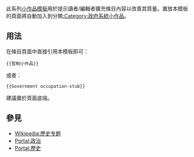 <noinclude>{{template doc page viewed directly}}</noinclude>

此系列[[:Category:小作品模板|小作品模板]]用於提示讀者/編輯者擴充條目內容以改善其質量。置放本模板的頁面將自動加入到分類[[:Category:政府系統小作品]]。
== 用法 ==
在條目頁面中直接引用本模板即可：
<pre>{{官制小作品}}
</pre>
或者：
<pre>{{Government occupation-stub}}
</pre>
建議置於頁面底端。
== 參見 ==
* [[Wikipedia:歷史专题]]
* [[Portal:政治]]
* [[Portal:歷史]]